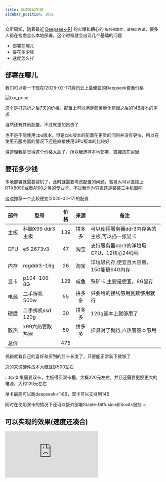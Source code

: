 ```yaml
---
title: 低成本AI机器
sidebar_position: 1001
---
```


众所周知，随着最近 [Deepseek-R1](https://www.deepseek.com/) 的火爆和糟心的 `服务器繁忙，请稍后再试`，很多人都在考虑怎么本地部署，这个时候就会出现几个基础的问题

* 部署在哪儿
* 要花多少钱
* 速度怎么样

## 部署在哪儿

我们可以看一下现在(2025-02-17)腾讯云上最便宜的Deepseek套餐价格

![txy_price](/img/aipc/txy_price.webp)

这个是打完折之后7天的价格，配置上可以满足部署量化蒸馏之后的14B版本的需求

当然还有其他配置，不过就更加昂贵了

也不是不能使用cpu版本，但是cpu版本的配置在更贵的同时并没有更快，所以在使用云服务器的情况下还是直接使用GPU版本的比较好

讲道理我是觉得这个价格太高了，所以我选择本地部署，直接放在家里

## 要花多少钱

本地部署就需要装机了，此时就需要考虑配置的问题，富哥大可以直接上RTX5090或者A100之类的专业卡，不过我作为穷鬼还是装装二手机器吧

这边推荐一个比较便宜(2025-02-17)的配置

| 部件  | 型号             | 价格  |  来源  | 备注                                          |
| :---: | ---------------- | :---: | :----: | --------------------------------------------- |
| 主板  | 科脑X99 ddr3主板 |  139  | 拼多多 | 可以使用服务器ddr3内存条的主板,可以插一张显卡 |
|  CPU  | e5 2673v3        |  47   |  淘宝  | 支持服务器ddr3的洋垃圾CPU，12核心24线程       |
| 内存  | regddr3-16g      |  26   |  淘宝  | 洋垃圾内存,便宜且大容量，150能搞64G内存       |
| 显卡  | p104-100 8G      |  128  |  咸鱼  | 铁矿卡,主要是便宜，8G显存                     |
| 电源  | 二手拆机500w     |  55   | 拼多多 | 只要给的接线够用瓦数够用就行                  |
| 硬盘  | 二手拆机ssd 120g |  30   | 拼多多 | 120g基本上就够用了                            |
| 散热  | x99六热管散热器  |  50   | 拼多多 | 扣具对了就行,六热管基本够用                   |
| 总价  |                  |  475  |        |                                               |

机箱就看自己的喜好和买到的显卡长度了，只要能正常装下就够了

总的来说硬件成本大概就是500左右



:::tip
如果需要双卡，主板得买双卡槽，大概220元左右，并且还需要更换更大的电源，大约120元左右

单卡最高可以跑deepseek-r1:8B，双卡可以支持到14B

同时在使用双卡的情况下还可以额外部署Stable-Diffusion和Sovits服务
:::

## 可以实现的效果(速度还凑合)

<iframe
  src="https://fastgpt.collapsenav.cn/chat/share?shareId=km413co6711ah49fa9u88t2z"
  style={{width: '80%', height: '30em'}}
  frameborder="0" 
  allow="*"
/>





